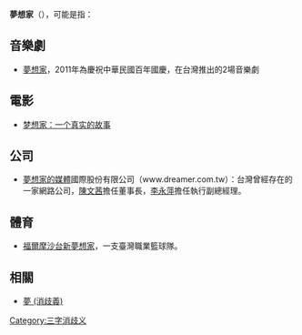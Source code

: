 '''夢想家'''（{{lang-en|Dreamer}}），可能是指：
{{wiktionarypar|dreamer}}

==音樂劇==
*[[夢想家|夢想家]]，2011年為慶祝中華民國百年國慶，在台灣推出的2場音樂劇
==電影==
*[[梦想家：一个真实的故事|梦想家：一个真实的故事]]

==公司==
*[[夢想家的媒體|夢想家的媒體]]國際股份有限公司（www.dreamer.com.tw）：台灣曾經存在的一家網路公司，[[陳文茜|陳文茜]]擔任董事長，[[李永萍|李永萍]]擔任執行副總經理。

==體育==
*[[福爾摩沙台新夢想家|福爾摩沙台新夢想家]]，一支臺灣職業籃球隊。

==相關==
* [[夢_(消歧義)|夢 (消歧義)]]

{{disambig}}

[[Category:三字消歧义|Category:三字消歧义]]